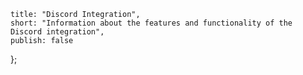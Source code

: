     title: "Discord Integration",
    short: "Information about the features and functionality of the Discord integration",
    publish: false
};
